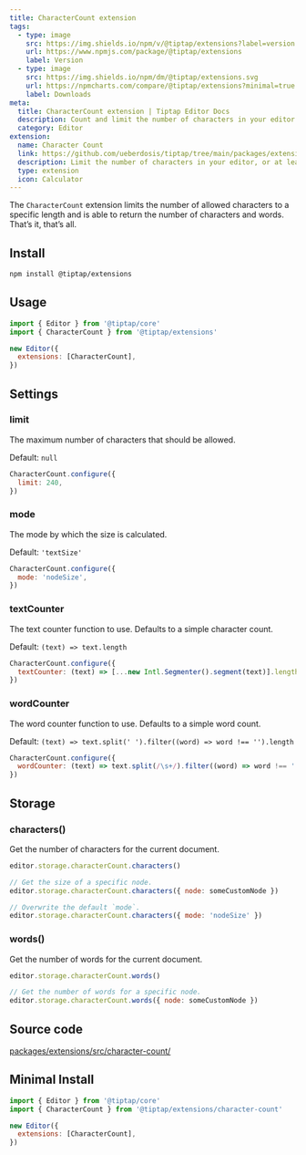```yaml
---
title: CharacterCount extension
tags:
  - type: image
    src: https://img.shields.io/npm/v/@tiptap/extensions?label=version
    url: https://www.npmjs.com/package/@tiptap/extensions
    label: Version
  - type: image
    src: https://img.shields.io/npm/dm/@tiptap/extensions.svg
    url: https://npmcharts.com/compare/@tiptap/extensions?minimal=true
    label: Downloads
meta:
  title: CharacterCount extension | Tiptap Editor Docs
  description: Count and limit the number of characters in your editor with the Character Count extension. Learn more in our docs!
  category: Editor
extension:
  name: Character Count
  link: https://github.com/ueberdosis/tiptap/tree/main/packages/extensions
  description: Limit the number of characters in your editor, or at least count them.
  type: extension
  icon: Calculator
---
```



The `CharacterCount` extension limits the number of allowed characters to a specific length and is able to return the number of characters and words. That’s it, that’s all.

<CodeDemo path="/Extensions/CharacterCount" />

## Install

```bash
npm install @tiptap/extensions
```

## Usage

```js
import { Editor } from '@tiptap/core'
import { CharacterCount } from '@tiptap/extensions'

new Editor({
  extensions: [CharacterCount],
})
```

## Settings

### limit

The maximum number of characters that should be allowed.

Default: `null`

```js
CharacterCount.configure({
  limit: 240,
})
```

### mode

The mode by which the size is calculated.

Default: `'textSize'`

```js
CharacterCount.configure({
  mode: 'nodeSize',
})
```

### textCounter

The text counter function to use. Defaults to a simple character count.

Default: `(text) => text.length`

```js
CharacterCount.configure({
  textCounter: (text) => [...new Intl.Segmenter().segment(text)].length,
})
```

### wordCounter

The word counter function to use. Defaults to a simple word count.

Default: `(text) => text.split(' ').filter((word) => word !== '').length`

```js
CharacterCount.configure({
  wordCounter: (text) => text.split(/\s+/).filter((word) => word !== '').length,
})
```

## Storage

### characters()

Get the number of characters for the current document.

```js
editor.storage.characterCount.characters()

// Get the size of a specific node.
editor.storage.characterCount.characters({ node: someCustomNode })

// Overwrite the default `mode`.
editor.storage.characterCount.characters({ mode: 'nodeSize' })
```

### words()

Get the number of words for the current document.

```js
editor.storage.characterCount.words()

// Get the number of words for a specific node.
editor.storage.characterCount.words({ node: someCustomNode })
```

## Source code

[packages/extensions/src/character-count/](https://github.com/ueberdosis/tiptap/blob/main/packages/extensions/src/character-count/)

## Minimal Install

```js
import { Editor } from '@tiptap/core'
import { CharacterCount } from '@tiptap/extensions/character-count'

new Editor({
  extensions: [CharacterCount],
})
```
